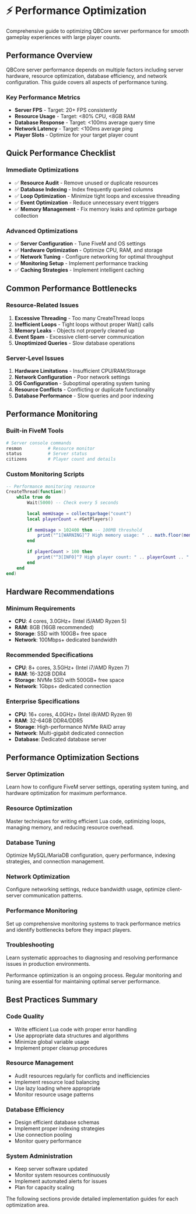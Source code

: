 # ⚡ Performance Optimization

Comprehensive guide to optimizing QBCore server performance for smooth gameplay experiences with large player counts.


## Performance Overview

QBCore server performance depends on multiple factors including server hardware, resource optimization, database efficiency, and network configuration. This guide covers all aspects of performance tuning.

### Key Performance Metrics

- **Server FPS** - Target: 20+ FPS consistently
- **Resource Usage** - Target: &lt;80% CPU, &lt;8GB RAM
- **Database Response** - Target: &lt;100ms average query time
- **Network Latency** - Target: &lt;100ms average ping
- **Player Slots** - Optimize for your target player count

## Quick Performance Checklist

### Immediate Optimizations

- ✅ **Resource Audit** - Remove unused or duplicate resources
- ✅ **Database Indexing** - Index frequently queried columns
- ✅ **Loop Optimization** - Minimize tight loops and excessive threading
- ✅ **Event Optimization** - Reduce unnecessary event triggers
- ✅ **Memory Management** - Fix memory leaks and optimize garbage collection

### Advanced Optimizations

- ✅ **Server Configuration** - Tune FiveM and OS settings
- ✅ **Hardware Optimization** - Optimize CPU, RAM, and storage
- ✅ **Network Tuning** - Configure networking for optimal throughput
- ✅ **Monitoring Setup** - Implement performance tracking
- ✅ **Caching Strategies** - Implement intelligent caching

## Common Performance Bottlenecks

### Resource-Related Issues

1. **Excessive Threading** - Too many CreateThread loops
2. **Inefficient Loops** - Tight loops without proper Wait() calls
3. **Memory Leaks** - Objects not properly cleaned up
4. **Event Spam** - Excessive client-server communication
5. **Unoptimized Queries** - Slow database operations

### Server-Level Issues

1. **Hardware Limitations** - Insufficient CPU/RAM/Storage
2. **Network Configuration** - Poor network settings
3. **OS Configuration** - Suboptimal operating system tuning
4. **Resource Conflicts** - Conflicting or duplicate functionality
5. **Database Performance** - Slow queries and poor indexing

## Performance Monitoring

### Built-in FiveM Tools

```bash
# Server console commands
resmon          # Resource monitor
status          # Server status
citizens        # Player count and details
```

### Custom Monitoring Scripts

```lua
-- Performance monitoring resource
CreateThread(function()
    while true do
        Wait(5000) -- Check every 5 seconds
        
        local memUsage = collectgarbage("count")
        local playerCount = #GetPlayers()
        
        if memUsage > 102400 then -- 100MB threshold
            print("^1[WARNING]^7 High memory usage: " .. math.floor(memUsage/1024) .. "MB")
        end
        
        if playerCount > 100 then
            print("^3[INFO]^7 High player count: " .. playerCount .. " players")
        end
    end
end)
```

## Hardware Recommendations

### Minimum Requirements

- **CPU**: 4 cores, 3.0GHz+ (Intel i5/AMD Ryzen 5)
- **RAM**: 8GB (16GB recommended)
- **Storage**: SSD with 100GB+ free space
- **Network**: 100Mbps+ dedicated bandwidth

### Recommended Specifications

- **CPU**: 8+ cores, 3.5GHz+ (Intel i7/AMD Ryzen 7)
- **RAM**: 16-32GB DDR4
- **Storage**: NVMe SSD with 500GB+ free space
- **Network**: 1Gbps+ dedicated connection

### Enterprise Specifications

- **CPU**: 16+ cores, 4.0GHz+ (Intel i9/AMD Ryzen 9)
- **RAM**: 32-64GB DDR4/DDR5
- **Storage**: High-performance NVMe RAID array
- **Network**: Multi-gigabit dedicated connection
- **Database**: Dedicated database server

## Performance Optimization Sections

### Server Optimization
Learn how to configure FiveM server settings, operating system tuning, and hardware optimization for maximum performance.

### Resource Optimization  
Master techniques for writing efficient Lua code, optimizing loops, managing memory, and reducing resource overhead.

### Database Tuning
Optimize MySQL/MariaDB configuration, query performance, indexing strategies, and connection management.

### Network Optimization
Configure networking settings, reduce bandwidth usage, optimize client-server communication patterns.

### Performance Monitoring
Set up comprehensive monitoring systems to track performance metrics and identify bottlenecks before they impact players.

### Troubleshooting
Learn systematic approaches to diagnosing and resolving performance issues in production environments.

<Callout type="info">
  Performance optimization is an ongoing process. Regular monitoring and tuning are essential for maintaining optimal server performance.
</Callout>

## Best Practices Summary

### Code Quality
- Write efficient Lua code with proper error handling
- Use appropriate data structures and algorithms
- Minimize global variable usage
- Implement proper cleanup procedures

### Resource Management
- Audit resources regularly for conflicts and inefficiencies
- Implement resource load balancing
- Use lazy loading where appropriate
- Monitor resource usage patterns

### Database Efficiency
- Design efficient database schemas
- Implement proper indexing strategies
- Use connection pooling
- Monitor query performance

### System Administration
- Keep server software updated
- Monitor system resources continuously
- Implement automated alerts for issues
- Plan for capacity scaling

The following sections provide detailed implementation guides for each optimization area.